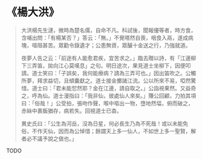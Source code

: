 # 《楊大洪》

> 大洪楊先生漣，微時為楚名儒，自命不凡。科試後，聞報優等者，時方食，含哺出問：「有楊某否？」答云：「無。」不覺嗒然自喪，咽食入鬲，遂成病塊，噎阻甚苦。眾勸令錄遺才；公患無資，眾醵十金送之行，乃強就道。
>
> 夜夢人告之云：「前途有人能愈君疾，宜苦求之。」臨去贈以詩，有「江邊柳下三弄笛，拋向江心莫嘆息」之句。明日途次，果見道士坐柳下，因便叩請。道士笑曰：「子誤矣，我何能療病？請為三弄可也。」因出笛吹之。公觸所夢，拜求益切，且傾囊獻之。道士接金擲諸江流。公以所來不易，啞然驚惜。道士曰：「君未能恝然耶？金在江邊，請自取之。」公詣視果然。又益奇之，呼為仙。道士漫指曰：「我非仙，彼處仙人來矣。」賺公回顧，力拍其項曰：「俗哉！」公受拍，張吻作聲，喉中嘔出一物，墮地然堛，俯而破之，赤絲中裹飯猶存，病若失。回視道士已杳。
>
> 異史氏曰：「公生為河岳，沒為日星，何必長生乃為不死哉！或以未能免俗，不作天仙，因而為公悼惜；餘謂天上多一仙人，不如世上多一聖賢，解者必不議予說之傎也。」

TODO
